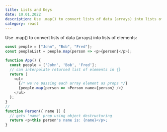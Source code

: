 ```yaml
---
title: Lists and Keys
date: 10.01.2022
description: Use .map() to convert lists of data (arrays) into lists of elements.
category: react
---
```


Use .map() to convert lists of data (arrays) into lists of elements:


```js
const people = ["John", "Bob", "Fred"];
const peopleList = people.map(person => <p>{person}</p>);

```

```js
function App() {
  const people = ['John', 'Bob', 'Fred'];
  // can interpolate returned list of elements in {}
  return (
    <ul>
      {/* we're passing each array element as props */}
      {people.map(person => <Person name={person} />}
    </ul>
  );
}
//
function Person({ name }) {
  // gets 'name' prop using object destructuring
  return <p>this person's name is: {name}</p>;
}

```